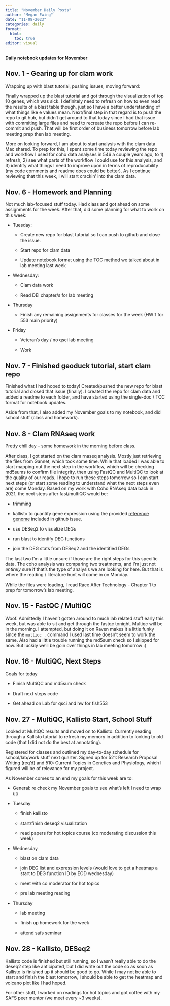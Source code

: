 ```yaml
---
title: "November Daily Posts"
author: "Megan Ewing"
date: "11-08-2023"
categories: daily
format: 
  html:
    toc: true
editor: visual
---
```


**Daily notebook updates for November**

## Nov. 1 - Gearing up for clam work

Wrapping up with blast tutorial, pushing issues, moving forward:

Finally wrapped up the blast tutorial and got through the visualization of top 10 genes, which was sick. I definitely need to refresh on how to even read the results of a blast table though, just so I have a better understanding of what things like e values mean. Next/final step in that regard is to push the repo to git hub, but didn't get around to that today since I had that issue with commiting large files and need to recreate the repo before I can re-commit and push. That will be first order of business tomorrow before lab meeting prep then lab meeting.

More on looking forward, I am about to start analysis with the clam data Mac shared. To prep for this, I spent some time today reviewing the repo and workflow I used for coho data analyses in 546 a couple years ago, to 1) refresh, 2) see what parts of the workflow I could use for this analysis, and 3) identify what things I need to improve upon in terms of reproducability (my code comments and readme docs could be better). As I continue reviewing that this week, I will start crackin' into the clam data.

## Nov. 6 - Homework and Planning

Not much lab-focused stuff today. Had class and got ahead on some assignments for the week. After that, did some planning for what to work on this week:

-   Tuesday:

    -   Create new repo for blast tutorial so I can push to github and close the issue.

    -   Start repo for clam data

    -   Update notebook format using the TOC method we talked about in lab meeting last week

-   Wednesday:

    -   Clam data work

    -   Read DEI chapter/s for lab meeting

-   Thursday

    -   Finish any remaining assignments for classes for the week (HW 1 for 553 main priority)

-   Friday

    -   Veteran's day / no qsci lab meeting

    -   Work

## Nov. 7 - Finished geoduck tutorial, start clam repo

Finished what I had hoped to today! Created/pushed the new repo for blast tutorial and closed that issue (finally). I created the repo for clam data and added a readme to each folder, and have started using the single-doc / TOC format for notebook updates.

Aside from that, I also added my November goals to my notebook, and did school stuff (class and homework).

## Nov. 8 - Clam RNAseq work

Pretty chill day -- some homework in the morning before class.

After class, I got started on the clam rnaseq analysis. Mostly just retrieving the files from Gannet, which took some time. While that loaded I was able to start mapping out the next step in the workflow, which will be checking md5sums to confirm file integrity, then using FastQC and MultiQC to look at the quality of our reads. I hope to run these steps tomorrow so I can start next steps (or start some reading to understand what the next steps even are) come Monday. Based on my work with Coho RNAseq data back in 2021, the next steps after fast/multiQC would be:

-   trimming

-   kallisto to quantify gene expression using the provided [reference genome](https://github.com/RobertsLab/resources/issues/1748) included in github issue.

-   use DESeq2 to visualize DEGs

-   run blast to identify DEG functions

-   join the DEG stats from DESeq2 and the identified DEGs

The last two I'm a little unsure if those are the right steps for this specific data. The coho analysis was comparing two treatments, and I'm just not *entirely* sure if that's the type of analysis we are looking for here. But that is where the reading / literature hunt will come in on Monday.

While the files were loading, I read Race After Technology - Chapter 1 to prep for tomorrow's lab meeting.

## Nov. 15 - FastQC / MultiQC

Woof. Admittedly I haven't gotten around to much lab related stuff early this week, but was able to sit and get through the fastqc tonight. Multiqc will be in the morning. I attempted, but doing it on Raven makes it a little funky since the `multiqc .` command I used last time doesn't seem to work the same. Also had a little trouble running the md5sum check so I skipped for now. But luckily we'll be goin over things in lab meeting tomorrow :)

## Nov. 16 - MultiQC, Next Steps

Goals for today

-   Finish MultiQC and md5sum check

-   Draft next steps code

-   Get ahead on Lab for qsci and hw for fish553

## Nov. 27 - MultiQC, Kallisto Start, School Stuff

Looked at MultiQC results and moved on to Kallisto. Currently reading through a Kallisto tutorial to refresh my memory in addition to looking to old code (that I did not do the best at annotating).

Registered for classes and outlined my day-to-day schedule for school/lab/work stuff next quarter. Signed up for 521: Research Proposal Writing (req'd) and 510: Current Topics in Genetics and Physiology, which I figured will be of relevance for my project.

As November comes to an end my goals for this week are to:

-   General: re check my November goals to see what's left I need to wrap up

-   Tuesday

    -   finish kallisto

    -   start/finish deseq2 visualization

    -   read papers for hot topics course (co moderating discussion this week)

-   Wednesday

    -   blast on clam data

    -   join DEG list and expression levels (would love to get a heatmap a start to DEG function ID by EOD wednesday)

    -   meet with co moderator for hot topics

    -   pre lab meeting reading

-   Thursday

    -   lab meeting

    -   finish up homework for the week

    -   attend safs seminar

## Nov. 28 - Kallisto, DESeq2 

Kallisto code is finished but still running, so I wasn't really able to do the deseq2 step like anticipated, but I did write out the code so as soon as Kallisto is finished up it should be good to go. While I may not be able to start and finish the blast tomorrow, I should be able to get the heatmap and volcano plot like I had hoped.

For other stuff, I worked on readings for hot topics and got coffee with my SAFS peer mentor (we meet every \~3 weeks).
